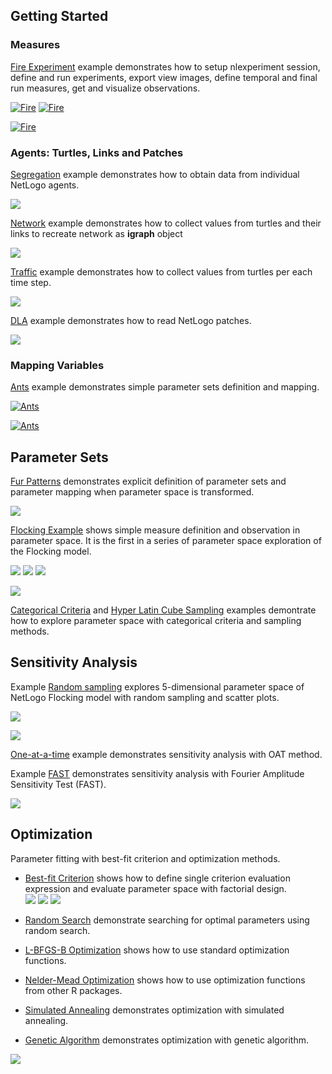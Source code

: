 ## Getting Started

### Measures

[Fire Experiment](fire.html) example demonstrates
how to setup nlexperiment session, 
define and run experiments, export view images,
define temporal and final run measures, 
get and visualize observations.


<aside>
[![Fire](img/pages-fireRunPlot-1.png)](fire.html)
[![Fire](img/pages-fireRunPlot2-1.png)](fire.html)
</aside>

[![Fire](img/pages-fireView-1.png)](fire.html)


### Agents: Turtles, Links and Patches

[Segregation](segregation.html) example demonstrates how to obtain data from 
individual NetLogo agents.

[![](img/pages-segregPlot-1.png)](segregation.html)

[Network](network.html) example demonstrates how to collect values from
 turtles and their links to recreate network as __igraph__ object

[![](img/pages-agentsGraphPlot-1.png)](network.html)

[Traffic](traffic.html) example demonstrates how to collect values from
 turtles per each time step.

[![](img/pages-trafficPlot-1.png)](traffic.html)


[DLA](dla.html) example demonstrates how to read NetLogo patches.


[![](img/pages-dlaPlot-1.png)](dla.html)

### Mapping Variables

[Ants](ants.html) example demonstrates simple parameter sets 
definition and mapping.


<asideclose>
[![Ants](img/pages-antsPlotStep-1.png)](ants.html)
</asideclose>

[![Ants](img/pages-antsPlotViews-1.png)](ants.html)

## Parameter Sets

[Fur Patterns](fur.html) demonstrates 
explicit definition of parameter sets and 
parameter mapping when parameter space is transformed. 

[<img src = "img/pages-furShowPatches-1.png"/>](fur.html)

[Flocking Example](flocking.html) shows simple measure definition and observation in parameter space. It is the first in a series of parameter space exploration of the Flocking model.

<aside>
  [![](img/pages-flockPlot2-1.png)](flocking.html)
  [![](img/pages-pFlockCatPlot-1.png)](flocking_categorical.html)
  [![](img/pages-flockSampPlot-1.png)](flocking_sampling.html)
</aside>

[![](img/pages-flockPlotGrid-1.png)](flocking.html)


[Categorical Criteria](flocking_categorical.html) and 
[Hyper Latin Cube Sampling](flocking_sampling.html) examples
demontrate how to explore parameter space with categorical 
criteria and sampling methods.

## Sensitivity Analysis

Example [Random sampling](flocking_sens_lhs.html) explores 5-dimensional 
parameter space of NetLogo Flocking model
with random sampling and scatter plots.

<aside>
[![](img/pages-flockSensLhsPlot1-1.png)](flocking_sens_lhs.html)

[![](img/pages-flockFastPlot-1.png)](flocking_sens_lhs.html)

</aside>

[One-at-a-time](flocking_sens_lhs.html) example demonstrates
sensitivity analysis with OAT method.


Example [FAST](flocking_fast.html) demonstrates
sensitivity analysis with Fourier Amplitude Sensitivity Test (FAST).

[![](img/pages-flockFastPairs-1.png)](flocking_fast.html)

## Optimization
Parameter fitting with best-fit criterion 
and optimization methods.

* [Best-fit Criterion](flocking_bestfit.html) shows how to define 
  single criterion evaluation expression 
  and evaluate parameter space with factorial design.
<aside>
[<img src = "img/pages-flockBestFitPlot1-1.png"/>](flocking_bestfit.html)
[<img src = "img/pages-flockSampPlot1-1.png"/>](flocking_random.html)
[<img src = "img/pages-pFlockNMPlot2-1.png"/>](flocking_nm.html)

</aside>


* [Random Search](flocking_random_search.html) demonstrate searching for optimal parameters
  using random search.

* [L-BFGS-B Optimization](flocking_bfgs.html) shows how to use
  standard optimization functions.

* [Nelder-Mead Optimization](flocking_nm.html) shows how to use
  optimization functions from other R packages.

* [Simulated Annealing](flocking_sa.html) demonstrates optimization
  with simulated annealing.

* [Genetic Algorithm](flocking_ga.html) demonstrates optimization
  with genetic algorithm.

<aside>
</aside>

[<img src = "img/pages-flockGAPlot2-1.png"/>](flocking_ga.html)

